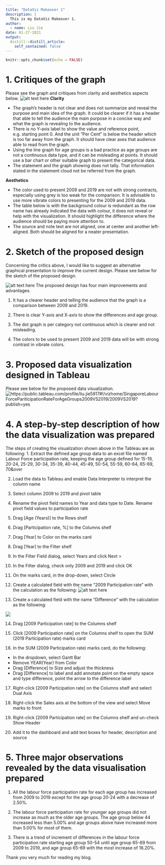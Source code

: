 ```yaml
---
title: "DataViz Makeover 1"
description: |
  This is my DataViz Makeover 1.
author:
  - name: Liu Jie
date: 01-27-2021
output:
  distill::distill_article:
    self_contained: false
---
```



```r
knitr::opts_chunk$set(echo = FALSE)
```

# 1. Critiques of the graph

Please see the graph and critiques from clarity and aesthetics aspects below.
![alt text here](Graph.png)
**Clarity**

- The graph’s header is not clear and does not summarize and reveal the purpose and main idea of the graph. It could be clearer if it has a header that able to tell the audience the main purpose in a concise way and what the graph is revealing to the audience.
- There is no Y-axis label to show the value and reference point, e.g. starting point 0. And the unit "Per Cent" is below the header which is too far away from the graph. It should have clear axes that audience able to read from the graph.
- Using the line graph for age groups is a bad practice as age groups are not a continuous data type, and it can be misleading at points. It should use a bar chart or other suitable graph to present the categorical data.  
- The statement and the graph showing does not tally. That information stated in the statement cloud not be referred from the graph.

**Aesthetics**

- The color used to present 2009 and 2019 are not with strong contracts, especially using grey is too weak for the comparison. It is advisable to use more vibrate colors to presenting for the 2009 and 2019 data.
- The table below is with the background colour is redundant as the row name has already indicated the data with colour, it does not reveal or help with the visualization. It should highlight the difference where the audience should be paying more attention to.
- The source and note text are not aligned, one at center and another left-aligned. Both should be aligned for a neater presentation.  

#  2. Sketch of the proposed design

Concerning the critics above, I would like to suggest an alternative graphical presentation to improve the current design. Please see below for the sketch of the proposed design. 

![alt text here](draft.jpg)
The proposed design has four main improvements and advantages.

1.	It has a clearer header and telling the audience that the graph is a comparison between 2009 and 2019.

2.	There is clear Y-axis and X-axis to show the differences and age group.

3.	The dot graph is per category not continuous which is clearer and not misleading.

4.	The colors to be used to present 2009 and 2019 data will be with strong contrast in vibrate colors. 

# 3. Proposed data visualization designed in Tableau

Please see below for the proposed data visualization.
![https://public.tableau.com/profile/liu.jie5917#!/vizhome/SingaporeLabourForcePariticipationRateForAgeGroups2009VS2019/2009VS2019?publish=yes](Tableau.png)

# 4. A step-by-step description of how the data visualization was prepared

The steps of creating the visualization shown above in the Tableau are as following: 
1.	Extract the defined age group data to an excel file named Labour Force participation rate, keeping the age group defined for 15-19, 20-24, 25-29, 30-34, 35-39, 40-44, 45-49, 50-54, 55-59, 60-64, 65-69, 70&over

2.	Load the data to Tableau and enable Data Interpreter to interpret the column name 

3.	Select column 2009 to 2019 and pivot table  

4.	Rename the pivot field names to Year and data type to Date. Rename pivot field values to participation rate 

5.	Drag [Age (Years)] to the Rows shelf

6.	Drag [Participation rate, %] to the Columns shelf

7.	Drag [Year] to Color on the marks card

8.	Drag [Year] to the Filter shelf

9.	In the Filter Field dialog, select Years and click Next >

10.	In the Filter dialog, check only 2009 and 2019 and click OK

11.	On the marks card, in the drop-down, select Circle

12.	Create a calculated field with the name "2009 Participation rate" with the calculation as the following:
![alt text here](formula1.png)

13.	Create a calculated field with the name "Difference" with the calculation as the following:

![](formula2.png)

14.	Drag [2009 Participation rate] to the Columns shelf

15.	Click [2009 Participation rate] on the Columns shelf to open the SUM (2019 Participation rate) marks card

16.	In the SUM (2009 Participation rate) marks card, do the following:

- In the dropdown, select Gantt Bar
- Remove YEAR(Year) from Color
- Drag [Difference] to Size and adjust the thickness
- Drag [Difference] to label and add annotate point on the empty space and type difference, point the arrow to the difference label

17.	Right-click [2009 Participation rate] on the Columns shelf and select Dual Axis

18.	Right-click the Sales axis at the bottom of the view and select Move marks to front

19.	Right-click [2009 Participation rate] on the Columns shelf and un-check Show Header

20.	Add it to the dashboard and add text boxes for header, description and source 

# 5. Three major observations revealed by the data visualisation prepared
1. All the labour force participation rate for each age group has increased from 2009 to 2019 except for the age group 20-24 with a decrease of 2.50%.  

2. The labour force participation rate for younger age groups did not increase as much as the older age groups. The age group below 44 increased less than 5.00% and age groups above have increased more than 5.00% for most of them. 

3. There is a trend of increment of differences in the labour force participation rate starting age group 50-54 until age group 65-69 from 2009 to 2019, and age group 65-69 with the most increase of 16.20%. 

Thank you very much for reading my blog. 




